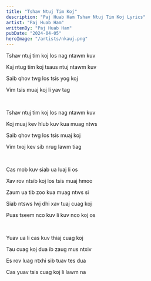 ```yaml
---
title: "Tshav Ntuj Tim Koj"
description: "Paj Huab Ham Tshav Ntuj Tim Koj Lyrics"
artist: "Paj Huab Ham"
writtenBy: "Paj Huab Ham"
pubDate: "2024-04-05"
heroImage: "/artists/nkauj.png"
---
```


Tshav ntuj tim koj los nag ntawm kuv

Kaj ntug tim koj tsaus ntuj ntawm kuv

Saib qhov twg los tsis yog koj

Vim tsis muaj koj li yav tag

<br />

Tshav ntuj tim koj los nag ntawm kuv

Koj muaj kev hlub kuv kua muag ntws

Saib qhov twg los tsis muaj koj

Vim txoj kev sib nrug lawm tiag

<br />

Cas mob kuv siab ua luaj li os

Xav rov ntsib koj los tsis muaj hmoo

Zaum ua tib zoo kua muag ntws si

Siab ntsws lwj dhi xav tuaj cuag koj

Puas tseem nco kuv li kuv nco koj os

<br />

Yuav ua li cas kuv thiaj cuag koj

Tau cuag koj dua ib zaug mus ntxiv

Es rov luag ntxhi sib tuav tes dua

Cas yuav tsis cuag koj li lawm na
